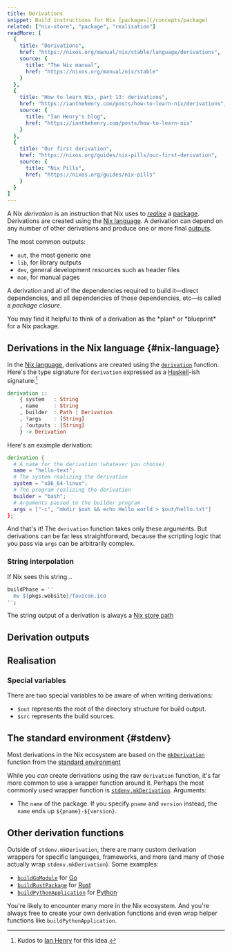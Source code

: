 ```yaml
---
title: Derivations
snippet: Build instructions for Nix [packages](/concepts/package)
related: ["nix-store", "package", "realisation"]
readMore: [
  {
    title: "Derivations",
    href: "https://nixos.org/manual/nix/stable/language/derivations",
    source: {
      title: "The Nix manual",
      href: "https://nixos.org/manual/nix/stable"
    }
  },
  {
    title: "How to learn Nix, part 13: derivations",
    href: "https://ianthehenry.com/posts/how-to-learn-nix/derivations",
    source: {
      title: "Ian Henry's blog",
      href: "https://ianthehenry.com/posts/how-to-learn-nix"
    }
  },
  {
    title: "Our first derivation",
    href: "https://nixos.org/guides/nix-pills/our-first-derivation",
    source: {
      title: "Nix Pills",
      href: "https://nixos.org/guides/nix-pills"
    }
  }
]
---
```


A Nix *derivation* is an instruction that Nix uses to [*realise*][realisation] a [package].
Derivations are created using the [Nix language](#nix-language).
A derivation can depend on any number of other derivations and produce one or more final [outputs](#outputs).

The most common outputs:

- `out`, the most generic one
- `lib`, for library outputs
- `dev`, general development resources such as header files
- `man`, for manual pages

A derivation and all of the dependencies required to build it&mdash;direct dependencies, and all dependencies of those dependencies, etc&mdash;is called a *package closure*.

<Admonition type="success" title="Mental model" client:load>
You may find it helpful to think of a derivation as the *plan* or *blueprint* for a Nix package.
</Admonition>

## Derivations in the Nix language \{#nix-language}

In the [Nix language][lang], derivations are created using the [`derivation`][func] function.
Here's the type signature for `derivation` expressed as a [Haskell]-ish signature:[^1]

```haskell
derivation ::
    { system   : String
    , name     : String
    , builder  : Path | Derivation
    , ?args    : [String]
    , ?outputs : [String]
    } -> Derivation
```

Here's an example derivation:

```nix
derivation {
  # A name for the derivation (whatever you choose)
  name = "hello-text";
  # The system realizing the derivation
  system = "x86_64-linux";
  # The program realizing the derivation
  builder = "bash";
  # Arguments passed to the builder program
  args = ["-c", "mkdir $out && echo Hello world > $out/hello.txt"]
};
```

And that's it!
The `derivation` function takes only these arguments.
But derivations can be far less straightforward, because the scripting logic that you pass via `args` can be arbitrarily complex.

### String interpolation

If Nix sees this string...

```nix
buildPhase = ''
  mv ${pkgs.website}/favicon.ico
'';
```

The string output of a derivation is always a [Nix store path][store]

## Derivation outputs

## Realisation

### Special variables

There are two special variables to be aware of when writing derivations:

- `$out` represents the root of the directory structure for build output.
- `$src` represents the build sources.

## The standard environment \{#stdenv}

Most derivations in the Nix ecosystem are based on the [`mkDerivation`][mk] function from the [standard environment][stdenv]

While you *can* create derivations using the raw `derivation` function, it's far more common to use a wrapper function around it.
Perhaps the most commonly used wrapper function is [`stdenv.mkDerivation`][mk].
Arguments:

- The `name` of the package. If you specify `pname` and `version` instead, the `name` ends up `${pname}-${version}`.

## Other derivation functions

Outside of `stdenv.mkDerivation`, there are many custom derivation wrappers for specific languages, frameworks, and more (and many of those actually wrap `stdenv.mkDerivation`).
Some examples:

- [`buildGoModule`][go] for [Go]
- [`buildRustPackage`][buildrustpackage] for [Rust]
- [`buildPythonApplication`][buildpythonapplication] for [Python]

You're likely to encounter many more in the Nix ecosystem.
And you're always free to create your own derivation functions and even wrap helper functions like `buildPythonApplication`.

[^1]: Kudos to [Ian Henry][ian] for this idea.

[buildgomodule]: https://nixos.org/manual/nixpkgs/stable/#sec-language-go
[buildpythonapplication]: https://nixos.org/manual/nixpkgs/stable/#python
[buildrustpackage]: https://nixos.org/manual/nixpkgs/stable/#rust
[func]: /concepts/derivations
[go]: https://go.dev
[haskell]: https://www.haskell.org
[ian]: https://ianthehenry.com/
[lang]: /concepts/nix-language
[mk]: https://nixos.org/manual/nixpkgs/stable/#sec-using-stdenv
[nixpkgs]: /concepts/nixpkgs
[package]: /concepts/package
[python]: https://python.org
[realisation]: /concepts/realisation
[rust]: https://rust-lang.org
[stdenv]: https://nixos.org/manual/nixpkgs/stable/#chap-stdenv
[store]: /concepts/nix-store
